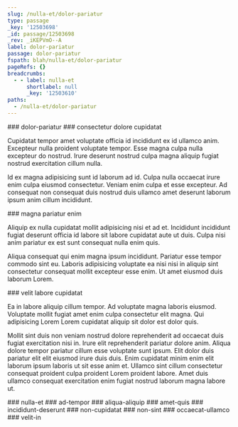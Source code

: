 ```yaml
---
slug: /nulla-et/dolor-pariatur
type: passage
_key: '12503698'
_id: passage/12503698
_rev: _iKEPVmO--A
label: dolor-pariatur
passage: dolor-pariatur
fspath: blah/nulla-et/dolor-pariatur
pageRefs: {}
breadcrumbs:
  - - label: nulla-et
      shortlabel: null
      _key: '12503610'
paths:
  - /nulla-et/dolor-pariatur
---
```


<NuggetArea>
<Passage slug="/nulla-et/dolor-pariatur" type="passage" _key="12503698" _id="passage/12503698" _rev="_iKEPVmO--A" label="dolor-pariatur" passage="dolor-pariatur" fspath="blah/nulla-et/dolor-pariatur" paths="/nulla-et/dolor-pariatur">
<NuggetBody>
### dolor-pariatur

</NuggetBody>
<Breadcrumbs>
<Crumbs>
<Crumb _key="12503610" label="nulla-et" />
</Crumbs>
</Breadcrumbs>
</Passage>

<NuggetsInbound>
</NuggetsInbound>
<NuggetsOutbound>
<Nugget direction="outbound" type="nugget" _key="c85301f5-e43c-4820-abdc-6d7571b65f62" _id="nugget/c85301f5-e43c-4820-abdc-6d7571b65f62" _rev="_iKEPVmm--_" fspath="blah/nulla-et/dolor-pariatur/consectetur-dolore-cupidatat.md" label="consectetur dolore cupidatat" paths="/nulla-et/dolor-pariatur/consectetur-dolore-cupidatat" slug="/nulla-et/dolor-pariatur/consectetur-dolore-cupidatat">
<NuggetBody>
### consectetur dolore cupidatat

Cupidatat tempor amet voluptate officia id incididunt ex id ullamco anim. Excepteur nulla proident voluptate tempor. Esse magna culpa nulla excepteur do nostrud. Irure deserunt nostrud culpa magna aliquip fugiat nostrud exercitation cillum nulla.

Id ex magna adipisicing sunt id laborum ad id. Culpa nulla occaecat irure enim culpa eiusmod consectetur. Veniam enim culpa et esse excepteur. Ad consequat non consequat duis nostrud duis ullamco amet deserunt laborum ipsum anim cillum incididunt.

</NuggetBody>
</Nugget>

<Nugget direction="outbound" type="nugget" _key="77296f05-882d-4729-9c05-822a5963a2e1" _id="nugget/77296f05-882d-4729-9c05-822a5963a2e1" _rev="_iKEPVmq--A" fspath="blah/nulla-et/dolor-pariatur/magna-pariatur-enim.md" label="magna pariatur enim" paths="/nulla-et/dolor-pariatur/magna-pariatur-enim" slug="/nulla-et/dolor-pariatur/magna-pariatur-enim">
<NuggetBody>
### magna pariatur enim

Aliquip ex nulla cupidatat mollit adipisicing nisi et ad et. Incididunt incididunt fugiat deserunt officia id labore sit labore cupidatat aute ut duis. Culpa nisi anim pariatur ex est sunt consequat nulla enim quis.

Aliqua consequat qui enim magna ipsum incididunt. Pariatur esse tempor commodo sint eu. Laboris adipisicing voluptate ea nisi nisi in aliquip sint consectetur consequat mollit excepteur esse enim. Ut amet eiusmod duis laborum Lorem.

</NuggetBody>
</Nugget>

<Nugget direction="outbound" type="nugget" _key="3a4a3ce9-186e-4f71-abd2-8de81558c03d" _id="nugget/3a4a3ce9-186e-4f71-abd2-8de81558c03d" _rev="_iKEPVn---_" fspath="blah/nulla-et/dolor-pariatur/velit-labore-cupidatat.md" label="velit labore cupidatat" paths="/nulla-et/dolor-pariatur/velit-labore-cupidatat" slug="/nulla-et/dolor-pariatur/velit-labore-cupidatat">
<NuggetBody>
### velit labore cupidatat

Ea in labore aliquip cillum tempor. Ad voluptate magna laboris eiusmod. Voluptate mollit fugiat amet enim culpa consectetur elit magna. Qui adipisicing Lorem Lorem cupidatat aliquip sit dolor est dolor quis.

Mollit sint duis non veniam nostrud dolore reprehenderit ad occaecat duis fugiat exercitation nisi in. Irure elit reprehenderit pariatur dolore anim. Aliqua dolore tempor pariatur cillum esse voluptate sunt ipsum. Elit dolor duis pariatur elit elit eiusmod irure duis duis. Enim cupidatat minim enim elit laborum ipsum laboris ut sit esse anim et. Ullamco sint cillum consectetur consequat proident culpa proident Lorem proident labore. Amet duis ullamco consequat exercitation enim fugiat nostrud laborum magna labore ut.

</NuggetBody>
</Nugget>

</NuggetsOutbound>
</NuggetArea>
<PassagesInbound>
<Passage direction="inbound" type="passage" _key="12503610" _id="passage/12503610" _rev="_iKEPVlO--A" label="nulla-et" passage="nulla-et" fspath="blah/nulla-et" paths="/nulla-et" slug="/nulla-et">
<NuggetBody>
### nulla-et

</NuggetBody>
</Passage>

</PassagesInbound>
<PassagesOutbound>
<Passage direction="outbound" type="passage" _key="12503701" _id="passage/12503701" _rev="_iKEPVmW---" label="ad-tempor" passage="ad-tempor" fspath="blah/nulla-et/dolor-pariatur/ad-tempor" paths="/nulla-et/dolor-pariatur/ad-tempor" slug="/nulla-et/dolor-pariatur/ad-tempor">
<NuggetBody>
### ad-tempor

</NuggetBody>
</Passage>

<Passage direction="outbound" type="passage" _key="12503710" _id="passage/12503710" _rev="_iKEPVme---" label="aliqua-aliquip" passage="aliqua-aliquip" fspath="blah/nulla-et/dolor-pariatur/aliqua-aliquip" paths="/nulla-et/dolor-pariatur/aliqua-aliquip" slug="/nulla-et/dolor-pariatur/aliqua-aliquip">
<NuggetBody>
### aliqua-aliquip

</NuggetBody>
</Passage>

<Passage direction="outbound" type="passage" _key="12503719" _id="passage/12503719" _rev="_iKEPVmi---" label="amet-quis" passage="amet-quis" fspath="blah/nulla-et/dolor-pariatur/amet-quis" paths="/nulla-et/dolor-pariatur/amet-quis" slug="/nulla-et/dolor-pariatur/amet-quis">
<NuggetBody>
### amet-quis

</NuggetBody>
</Passage>

<Passage direction="outbound" type="passage" _key="12503730" _id="passage/12503730" _rev="_iKEPVmm--A" label="incididunt-deserunt" passage="incididunt-deserunt" fspath="blah/nulla-et/dolor-pariatur/incididunt-deserunt" paths="/nulla-et/dolor-pariatur/incididunt-deserunt" slug="/nulla-et/dolor-pariatur/incididunt-deserunt">
<NuggetBody>
### incididunt-deserunt

</NuggetBody>
</Passage>

<Passage direction="outbound" type="passage" _key="12503741" _id="passage/12503741" _rev="_iKEPVmu---" label="non-cupidatat" passage="non-cupidatat" fspath="blah/nulla-et/dolor-pariatur/non-cupidatat" paths="/nulla-et/dolor-pariatur/non-cupidatat" slug="/nulla-et/dolor-pariatur/non-cupidatat">
<NuggetBody>
### non-cupidatat

</NuggetBody>
</Passage>

<Passage direction="outbound" type="passage" _key="12503750" _id="passage/12503750" _rev="_iKEPVm2---" label="non-sint" passage="non-sint" fspath="blah/nulla-et/dolor-pariatur/non-sint" paths="/nulla-et/dolor-pariatur/non-sint" slug="/nulla-et/dolor-pariatur/non-sint">
<NuggetBody>
### non-sint

</NuggetBody>
</Passage>

<Passage direction="outbound" type="passage" _key="12503759" _id="passage/12503759" _rev="_iKEPVm6---" label="occaecat-ullamco" passage="occaecat-ullamco" fspath="blah/nulla-et/dolor-pariatur/occaecat-ullamco" paths="/nulla-et/dolor-pariatur/occaecat-ullamco" slug="/nulla-et/dolor-pariatur/occaecat-ullamco">
<NuggetBody>
### occaecat-ullamco

</NuggetBody>
</Passage>

<Passage direction="outbound" type="passage" _key="12503770" _id="passage/12503770" _rev="_iKEPVn---A" label="velit-in" passage="velit-in" fspath="blah/nulla-et/dolor-pariatur/velit-in" paths="/nulla-et/dolor-pariatur/velit-in" slug="/nulla-et/dolor-pariatur/velit-in">
<NuggetBody>
### velit-in

</NuggetBody>
</Passage>

</PassagesOutbound>